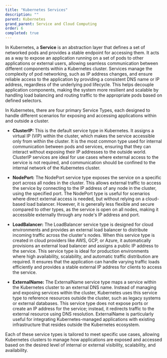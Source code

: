 ```yaml
---
title: "Kubernetes Services"
description: ""
parent: Kubernetes
grand_parent: Service and Cloud Computing
order: 6
completed: true
---
```


In Kubernetes, a **Service** is an abstraction layer that defines a set of networked pods and provides a stable endpoint for accessing them. It acts as a way to expose an application running on a set of pods to other applications or external users, allowing seamless communication between different components within a Kubernetes cluster. Services manage the complexity of pod networking, such as IP address changes, and ensure reliable access to the application by providing a consistent DNS name or IP address, regardless of the underlying pod lifecycle. This helps decouple application components, making the system more resilient and scalable by handling load balancing and routing traffic to the appropriate pods based on defined selectors.

In Kubernetes, there are four primary Service Types, each designed to handle different scenarios for exposing and accessing applications within and outside a cluster.

* **ClusterIP:** This is the default service type in Kubernetes. It assigns a virtual IP (VIP) within the cluster, which makes the service accessible only from within the cluster. It is the most common type used for internal communication between pods and services, ensuring that they can interact without exposing their IP addresses to the outside world. ClusterIP services are ideal for use cases where external access to the service is not required, and communication should be confined to the internal network of the Kubernetes cluster.

* **NodePort:** The NodePort service type exposes the service on a specific port across all nodes in the cluster. This allows external traffic to access the service by connecting to the IP address of any node in the cluster, using the specified port. The NodePort type is useful for scenarios where direct external access is needed, but without relying on a cloud-based load balancer. However, it is generally less flexible and secure compared to other types, as the service is open on all nodes, making it accessible externally through any node's IP address and port.

* **LoadBalancer:** The LoadBalancer service type is designed for cloud environments and provides an external load balancer to distribute incoming traffic across the cluster's nodes. When this service type is created in cloud providers like AWS, GCP, or Azure, it automatically provisions an external load balancer and assigns a public IP address to the service. This service type is ideal for production environments where high availability, scalability, and automatic traffic distribution are required. It ensures that the application can handle varying traffic loads efficiently and provides a stable external IP address for clients to access the service.

* **ExternalName:** The ExternalName service type maps a service within the Kubernetes cluster to an external DNS name. Instead of managing and exposing services within the cluster, Kubernetes uses this service type to reference resources outside the cluster, such as legacy systems or external databases. This service type does not expose ports or create an IP address for the service; instead, it redirects traffic to the external resource using DNS resolution. ExternalName is particularly useful for integrating Kubernetes-managed applications with existing infrastructure that resides outside the Kubernetes ecosystem.

Each of these service types is tailored to meet specific use cases, allowing Kubernetes clusters to manage how applications are exposed and accessed based on the desired level of internal or external visibility, scalability, and availability.